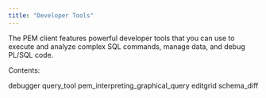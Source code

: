 ```yaml
---
title: "Developer Tools"
---
```


<div id="toc_pem_developer_tools" class="registered_link"></div>


The PEM client features powerful developer tools that you can use to execute and analyze complex SQL commands, manage data, and debug PL/SQL code.

Contents:

<div class="toctree">

debugger query\_tool pem\_interpreting\_graphical\_query editgrid schema\_diff

</div>
